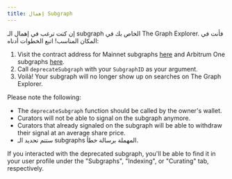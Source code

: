 ```yaml
---
title: إهمال Subgraph
---
```


إن كنت ترغب في إهمال الـ subgraph الخاص بك في The Graph Explorer. فأنت في المكان المناسب! اتبع الخطوات أدناه:

1. Visit the contract address for Mainnet subgraphs [here](https://etherscan.io/address/0xadca0dd4729c8ba3acf3e99f3a9f471ef37b6825#writeProxyContract) and Arbitrum One subgraphs [here](https://arbiscan.io/address/0xec9A7fb6CbC2E41926127929c2dcE6e9c5D33Bec#writeProxyContract).
2. Call `deprecateSubgraph` with your `SubgraphID` as your argument.
3. Voilà! Your subgraph will no longer show up on searches on The Graph Explorer.

Please note the following:

- The `deprecateSubgraph` function should be called by the owner's wallet.
- Curators will not be able to signal on the subgraph anymore.
- Curators that already signaled on the subgraph will be able to withdraw their signal at an average share price.
- ستتم تحديد الـ subgraphs المهملة برسالة خطأ.

If you interacted with the deprecated subgraph, you'll be able to find it in your user profile under the "Subgraphs", "Indexing", or "Curating" tab, respectively.
